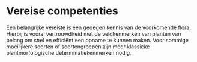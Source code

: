 # Vereise competenties

Een belangrijke vereiste is een gedegen kennis van de voorkomende flora. Hierbij
is vooral vertrouwdheid met de veldkenmerken van planten van belang om snel en
efficiënt een opname te kunnen maken. Voor sommige moeilijkere soorten of
soortengroepen zijn meer klassieke plantmorfologische determinatiekenmerken
nodig.

